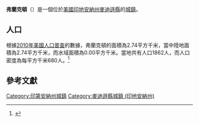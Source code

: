 {{noteTA
|G1=USState
|G2=地名
|G3=Unit
}}
{{Infobox settlement
|name            = 弗蘭克頓
|native_name = Frankton
|settlement_type          = [[鎮|城鎮]]
|image_skyline            = Madison County Indiana Incorporated and Unincorporated areas Frankton Highlighted 1825702.svg
|imagesize                = 250px
|image_map                = 
|mapsize                  = 
|subdivision_type         = [[世界政區索引|國家]]
|subdivision_type1        = [[美国州份|州份]]
|subdivision_type2        = [[印地安納州行政區劃|縣]]
|subdivision_name         = [[美国|美国]]
|subdivision_name1        = [[印地安納州|印地安納州]]
|subdivision_name2        = [[麥迪遜縣_(印地安納州)|麥迪遜縣]]
|elevation_ft             = 837
|elevation_m              = 255
|timezone                 = [[北美东部时区|CST]]
|area_total_km2           = 2.74
|area_land_km2            = 2.74
|area_water_km2           = 0.00
|area_total_sq_mi         = 
|area_land_sq_mi          = 
|area_water_sq_mi         = 
|population_as_of         = [[2010年美國人口普查|2010]]
|population_footnotes     = 
|population_total         = 1862
|population_density_km2   = auto
|population_density_sq_mi = auto
|utc_offset               = -5
|coordinates              = {{coord|40|13|20|N|85|46|19|W|display=inline,title}}
| coor_pinpoint           = 
| coordinates_footnotes   = 
|timezone_DST             = EDT
|utc_offset_DST           = -4
|postal_code_type         = [[美國郵區編號|郵區編號]]
|postal_code              = 46044
|area_code                = {{link-en|电话区号765|Area code 765|765}}
|blank_name = [[地名信息系统|GNIS ID]]
|blank_info = 434789<ref name="GNIS">{{cite gnis|434789|Frankton}}</ref>
}}
'''弗蘭克頓'''（{{lang-en|Frankton}}）是一個位於[[美國|美國]][[印地安納州|印地安納州]][[麥迪遜縣_(印地安納州)|麥迪遜縣]]的[[鎮|城鎮]]。

== 人口 ==
根據[[2010年美國人口普查|2010年美國人口普查]]的數據，弗蘭克頓的面積為2.74平方千米，當中陸地面積為2.74平方千米，而水域面積為0.00平方千米。當地共有人口1862人，而人口密度為每平方千米680人。<ref name="GR8">{{cite web|url=http://factfinder2.census.gov|publisher=[[美国人口调查局|美国人口调查局]]|accessdate=2011-05-14|title=American FactFinder|archive-date=2013-09-11|archive-url=https://web.archive.org/web/20130911234518/http://factfinder2.census.gov/|dead-url=no}}</ref>

== 參考文獻 ==
{{reflist}}
{{麥迪遜縣 (印地安納州)}}
{{Indiana-geo-stub}}
{{DEFAULTSORT:Frankton, Indiana}}
[[Category:印第安納州城鎮|Category:印第安納州城鎮]]
[[Category:麥迪遜縣城鎮_(印地安納州)|Category:麥迪遜縣城鎮 (印地安納州)]]